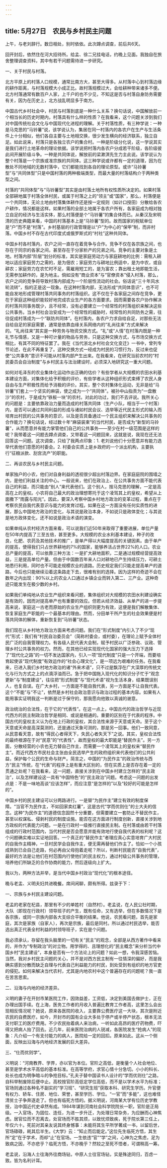 ```yaml
---
---
---
```

title: 5月27日　农民与乡村民主问题
---

上午，与老刘辞行。数日相处，别时依依。此次蹲点调查，前后共6天。

回开封后，依然住在河大招待所。给孟、徐二兄挂电话，约晚上见面。我独自在旅舍整理调查资料，其中有若干问题需待进一步研究。

一、关于村民与村落。

北方平原上的村落人口规模，通常比南方大，甚至大得多。从村落中心到村落边缘的耕作距离，与村落规模大小成正比。故村落规模过大，会给耕种带来诸多不便。北方村落通常有数百户人家，上千户的也不少见，不知这是否与村落自身防务需要有关，因为在历史上，北方战乱明显多于南方。

中国古代乡村社会中，村民与村落到底是一种什么关系？换句话说，中国解放前一个相当长的历史时期内，村落具有什么样的性质？在我看来，这个问题关涉到我们对中国传统社会文化与中国现代化进程的理解。关于村落性质，有三种学说：一种是马克思的“马铃薯”说，该学说认为，集居在同一村落内的各农户在生产与生活条件上十分相似，他们各自主要与土地相交换，很少发生横向的经济联系，独立自足。如此说来，村落只是各独立农户的集合村。一种是阶级分化说，这一学说其实是我们进行土地革命的理论依据。该学说把村落内各农户分成若干阶级，各阶级彼此间开展阶级斗争。一种是共同体说，解放前的梁漱溟先生力主此说。该学说认为整个村落是一个宗族或准宗族的共同体。这三种学说或许都有一定的道理，因为在散处不同地域的无数村落中，它们都能找到各自的理论原型。或许“马铃薯型”与“共同体型”只是中国村落的两种极端类型，而最大量的村落结构介于两种类型之间。

村落的“共同体型”与“马铃薯型”其实是由村落土地所有权性质所决定的。如果村落全部耕地属于村落全体村民，或属于村落之上的“领主”或“国家”，那么，村落便是一个共同体，无论土地由村落集体耕作还是按一定规则（如计口授田）分散给各农户耕作，情况都是这样。如果村落的全部土地属于各农户所有，各家庭成为相对独立自足的经济与生活实体，那么村落便是个“马铃薯”的集合体而已。从秦汉及宋明清的历史典籍来看，中国的村落基本上是“马铃薯”型的。故而国家的税赋单位是“户”而不是“村落”。乡村基层的行政管理是以“户”为中心的“保甲”制，而非村落。中国乡村不存在古代印度式或俄罗斯式的“村社”这种共同体。

中国乡村各村落内，农户之间一直存在着竞争与合作。竞争不仅在各宗族之间，也存在于同宗的各家之间，甚至存在于分家析产的兄弟之间。竞争的主要对象是土地。村落内部“阶层”划分的标准，其实是家庭劳动力与家庭耕地的比例：需租入耕地以适应家庭劳力之需的，是为佃农；家庭劳力与耕地比例适中，是为中农，或自耕农；家庭劳力在农忙时不足，需雇用短工的，是为富农；靠出租土地即能生活，无需参加耕作的，是为地主。倘如没有“商业资本”与“官僚资本”侵入村落，那么，农户之间的竞争将导致村落内部成为一个阶层性流动的社会。俗话说“三十年风水轮流转”，指的正是这一现象。在这种村落内部，无法形成“共同体意识”，也不可能自发地形成管理村落共同事务的村落组织。这不仅在于各家庭之间存在竞争，更在于家庭这种组织能较好地完成农业生产的各方面要求。因而需要各农户协作解决的村落共同事务既少，且不经常，没有必要建立一个经常性的村落组织来解决这些公共事务。当乡村社会治安成为一个经常性的威胁时，经常性的共同防务之需，往往促成村落成为一个“联防共同体”。在村落内，各农户力求自给自足，对那些无法自给自足的家庭需要，通常是依靠血缘关系网络内的“礼尚往来”方式来解决的。“礼尚往来”其实是一种劳务与物资交换方式。“礼”或“人情”在村落内既是一种礼节与情感，又是一种可计量的物品与劳务，只是这种交换方式，与市场交换方式相比，有其不同的特征罢了。我在《当代浙北乡村社会文化变迁》一书中，曾列专节论述，在此不再重复了。这种交换方式一经成为村民的习惯行为，反过来也促使“公共事务”意识不可能从村落内部产生出来。在我看来，在研究当前农村的“村民委员会自治制度”与乡村民主与法治建设时，必须深入地研究这一重大问题。

如何对毛泽东的农业集体化运动作出正确的估价？有些学者从大规模的农田水利基本建设方面，对集体化给予积极的评价，有些学者从这种组织形式束缚了农民人身自由与生产积极性而给予消极的评价。其实，整个农村集体化运动，无非是给“马铃薯”们套上一个坚实的麻袋，使之成为一个“共同体”。被孙中山指责为“一盘散沙”的农村，于是成为“铁板一块”的农村。对此的功过，我们不去评说。我所关心的问题是：主要依靠政治力量而造成的村落共同体（生产小队，相当于一个村落）内，是否可以通过共同利益的形成与诸如村民会议、选举等近代民主形式的输入而培育出村民的公共事务的意识，以及是否具备通过一个民主组织来解决公共事务的合作能力？换句话说，经过数十年“麻袋装束”的当代村民，是否成为“新型的马铃薯”，从而愿意并有能力掌管他们自己的公共事务——至少在村一级范围是这样的呢？我带着这一问题去蹲点调查，又带着这一问题回来，这就是说，我现在还无法回答这一问题。这次调查，只给了我两点印象：1. 老刘说他们十分愿意并有能力选举代表他们意愿的村委会。2. 村委会实质上是乡政府的一个派出机构，主要执行“征粮派款、刮宫流产”的职能。

二、再谈农民与乡村民主问题。

单家独户的小农，他们对自身利益的透视很少超出村落边界。在家庭庭院的围墙之内，是他们利益关注的中心。一般说来，他们在政治上、在公共事务方面不能代表自己的利益，而只能由“别人”来代表他们。这个别人，按马克思的理解，一定是高高在上的皇权。小农将自己最大的政治理想寄托于这个凌驾其上的皇权，希望从上面撒下“雨露与阳光”。因此，要深入考察中国乡村地方政治的变革过程，重点在于考察农民自我代表意识与能力的发育过程。如果在这一方面没有任何实质性的进展，那么中国地方政治的变化，与其说是政治本身，不如说只是政体变化；与其说是地方政体变化，还不如说是政治术语的演变。

如果单纯从农村经济方面来看，可以说我们近50年来取得了重要进展，单位产量在50年内提高了三至五倍，甚至更多。大规模的农业水利基本建设，种子的改良，化肥、农药及其他技术的推广，是单产得以大幅度提高的关键因素。由于单产的提高，使得我们只占世界耕地的7%的国家，能够养活占世界22%的人口。农业总产量的提高，可以依靠三种方法：一是扩大耕地面积，二是通过规模经营提高效益，三是提高单位产量。但由于中国数百年来人口对耕地已产生持续压力，可耕土地悉行利用，同时也不可能走规模农业的道路。历史规定我们只能走提高单产的道路，今后也只能继续沿着这条路走下去，很难有别的选择。因为这样的奇迹不会在数年之内出现：90%以上的农业人口通过乡镇企业而转入第二、三产业。这种奇迹只能发生在极少数的乡村。

如果我们单纯地从农业生产组织来看问题，集体组织对大规模的农田水利建设确实是有效的，因而对提高单产也有重要的效应。但若从经济效益、从单产的进一步提高来说，家庭这一古老而原始的农业生产组织则更为有效，这便是我们解散集体、恢复家庭生产职能的一个最基本的理由。然而，分田单干所产生的社会效果便是村落共同体的解体，重新恢复到“马铃薯”状态。

我们现在从乡村地方政治方面来考虑问题。我们在“形式制度”内引入了不少“现代”形式：我们有“村民自治委员会”（简称村委会，或村委），在理论上赋予全体村民广泛的自我管理权力。有各级人民代表大会制，赋予村民以广泛参政、议政、管理乡村公共事务的权力。然而，在其他已经实现现代化国家的强大压力下选择了“现代化之路”的一切不发达国家内，引入一项“现代制度”只是一个开端，而要培育起使该“现代制度”有效运作的“社会心理文化”，是一项远为艰难的任务。在我看来，已进入我们乡村地方政治的诸“外来术语”，只不过是飘浮在广大深厚的传统文化与行为方式之上的点滴浮油而已。急于把中国拖入现代化的知识分子忙于“观念更新”与“制度建设”，往往把“形式制度”与“现代术语”视为生活本身，结果既误别人，也复自误。在广大乡村，一方面是不能自我代表，另一方面是不让自我代表。这个“不能”与“不让”，依然是乡村社会政治意识与政治过程的基本内容。如果有人能用事实证明我这一判断是过于保守的，那我愿向他致以真诚的谢意。

政治统治的合法性，在于它的“代表性”。在这一点上，中国古代的政治哲学与近现代西方的民主制政治哲学是相同、或说是相通的。重要的区别在于代表的程序。中国古代的皇权主义认为在地上行政的皇权，其合法性来源于天意或天命。至于这个天意或天命是高深莫测的，还是通过天象可测的，那是另一回事。他们一致同意，从民意看天意，故有“得民心者得天下，失民心者失天下”之说。其实，皇权合法性的最终根源在于对“民意”的“代表性”，故而皇权的最大职能是“替民作主”。另一方面，分散经营的小农也无力替自己作主，而需要一个凌驾其上的皇权来“替民作主”。而近代西方市民社会主张由全民选举产生的政府组织来代表他们的公共利益，保护每个公民的生命与财产。简言之，中国的“为民作主”的政治传统与西方“民主”传统，在“代表”的程序上是有重大区别的，但在实质上是否存在着一定的贯通之处呢？在我看来，这一问题，直接关涉到在中国乡村建立怎样的“民主政治”，以及怎样建设这一具有“中国特色”的“民主政治”问题。考虑这一问题的出发点是：不是一味地高谈“应该怎样”，而应注意“是怎样的”以及“较好的可能是怎样的”。

中国乡村的民主建设可以分两路进行。一是替“为民作主”建立有效的制度保障。“当官不为民作主，不如回家卖红薯”，这是古代“学而优则仕”的士大夫的信念。这种“为民作主”的道德信念固然十分重要，但需要建立一套防止不替民作主，甚至以权谋私、侵剥村民的制度设施。能否在这方面进行制度创新，直接关涉到地方政权的代表能力问题。一是在行政村一级推行直接民主制。在村落或由若干村落组成的行政村范围内，当代村民是否会愿意并能有效地行使自我代表的权利呢？这个问题确实难以实证地回答。一个真正的“替民作主”者理应真心实意培育广大村民的自我作主精神，一旦村民学会自我作主，便无需再替他们作主了。恰如一个小孩成熟到已会自己走路，何必再由父母抱着走呢？所以，判断村民能否“自我代表”，最好的方法是让他们在村范围内行使他们的民主权力，通过村级公共事务的管理，培养他们所缺乏的合作协商的能力，然后逐级向上扩大。

我以为，两种方法并举，是当代中国乡村政治“现代化”的根本途径。

晚与老孟、义明夫妇共进晚餐。席间闲聊，颇有所得。兹录于下：

一、宗族与乡村民主建设问题。

老孟的老家在杞县，那里有不少的单姓村（自然村）。老孟说，在人民公社时期，大队（即现在行政村）领导班子的产生，既有任命，又有选举，但在多数情况下是各宗族，或同一宗族内部各大支综合平衡的结果。他说，农民看问题，首先是家庭，其次是家族（自家人），再次是宗族，最后是同村。所以通过村民选举，能否选出真正代表全村利益的村领导班子，实在是个问题。

我必须承认，存留在我头脑里的一切有关“民主”的观念，全部是从西方著作中看来的，并作为“专制政治”的对立物。用学得的、且理想化的“民主概念”来分析当代中国乡村“民主建设”，本身是否有一个方法论上的问题？如此一想，令我深感苦恼。当然，我对乡村民主问题的关心，并不是对西方民主制有一往情深的偏好，而是我确实感到分散而缺乏自理与代表自己利益能力的村民，到处受到有组织的地方官吏的侵犯。如何来解决当代农村，尤其是内地农村中这个普遍存在的问题呢？我一直在苦苦思索。

二、沿海与内地的经济差异。

义明的妻子在开封市某医院工作，因效益差，工资低，决定到美国去做护士，正在办理出国手续。在上海，医务工作者的月收入普遍比教育工作者高，这里怎么会出现相反情况呢？她说，原来各医院的收入，主要靠公费医疗这一大块，其次是附近农民的自费医疗。如今，开封市的国有企业大多处于停产或半停产状态，根本无法支付职工的医疗费用。不少农民抬着病人来治病，一听如此高昂的医疗药物费，吓得又把病人抬了回去。近几年，前来医院治病的人锐减，各医院发生“抢病人”的现象：凡介绍一个有支付能力的病人，医院给一定的回扣。原来如此。这从一个侧面，反映出沿海与内地经济发展的巨大差异。

三、“仕而优则学”。

义明说：“河南教界、学界，亦以官为本位。官阶之高低，是衡量个人社会地位、甚至是学术水平高低的基本标准。在高等学府，求官心情十分急切。小小的科长、处长也成为明争暗斗的争抢目标。”孔夫子替中国读书人设计的“学而优则仕”之路，自科举制废除后便中止。高校按官阶高低定学位高低，而不是以学术水平为标准；官场则通过各种名不副实的“学习班”、“研究生班”获取本科、研究生学历。升官便有权力、轿车、住房、地位、荣誉，甚至学历、学位。“一官”而“多能”，这也难怪清贫士子争奔逐走了。但也有临死方悟的。据义明说，河南某大学有位历史学教授，治中国近代史卓然有成。1984年谋到河南社会科学院院长一职，官阶是正局级。一入官场，为固位、连任，为进一步升迁，为处理日常杂务，为应酬而心神焦虑。居官位而不忍离去，处官场而不胜其烦，以致忧烦致疾，死于院长第三任上，年仅六十。死前对其亲友说其终身憾事：未能将其生平所学著成一书，以留后世，官场碌碌，耗其后半生。《大学》云：“知止而后能定。”这位先生临死方悟，其生所“定”在于学术，而却“止”在官场。一生依违“官”“学”之间，心神为之焦虑，足为致病之因，不亦悲乎？临死方悟，不亦晚乎？然较之至死不悟者，可谓稍高一筹。

老孟说，沿海人士往海外往商场钻，中原人士往官场钻，实是殊途同归，百虑一致。皆为名利计耳。